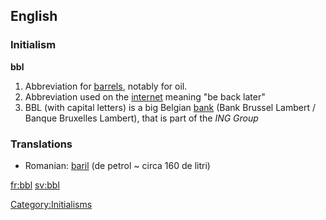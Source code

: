 ==English==

===Initialism===
'''bbl'''

# Abbreviation for [[barrel]]s, notably for oil.
# Abbreviation used on the [[internet]] meaning "be back later"
# BBL (with capital letters) is a big Belgian [[bank]] (Bank Brussel Lambert / Banque Bruxelles Lambert), that is part of the ''ING Group''

===Translations===
{{rfc-level|Translations at L3+ (AutoFormat would have corrected level of Translations)}}
{{top}}

{{mid}}
* Romanian: [[baril]] (de petrol ~ circa 160 de litri)
{{bottom}}

[[Category:Initialisms]]

[[fr:bbl]]
[[sv:bbl]]